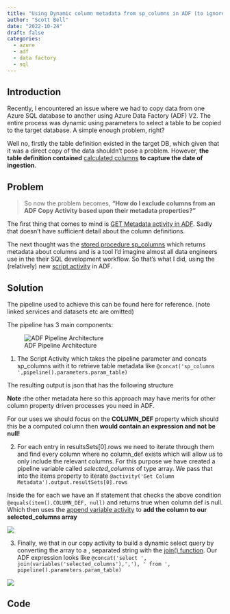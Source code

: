 ---
title: "Using Dynamic column metadata from sp_columns in ADF (to ignore calculated columns) while using copy activities "
author: "Scott Bell"
date: "2022-10-24"
draft: false
categories: 
  - azure
  - adf
  - data factory
  - sql
---

## Introduction

Recently, I encountered an issue where we had to copy data from one Azure SQL database to another using Azure Data Factory (ADF) V2. The entire process was dynamic using parameters to select a table to be copied to the target database. A simple enough problem, right?

Well no, firstly the table definition existed in the target DB, which given that it was a direct copy of the data shouldn't pose a problem. However, **the table definition contained** [calculated columns](https://learn.microsoft.com/en-us/sql/relational-databases/tables/specify-computed-columns-in-a-table?view=sql-server-ver16) **to capture the date of ingestion**.

## Problem

> So now the problem becomes, **"How do I exclude columns from an ADF Copy Activity based upon their metadata properties?"**

The first thing that comes to mind is [GET Metadata activity in ADF](https://learn.microsoft.com/en-us/azure/data-factory/connector-azure-sql-database?tabs=data-factory#getmetadata-activity-properties). Sadly that doesn't have sufficient detail about the column definitions.

The next thought was the [stored procedure sp_columns](https://learn.microsoft.com/en-us/sql/relational-databases/system-stored-procedures/sp-columns-transact-sql?view=sql-server-ver16) which returns metadata about columns and is a tool I'd imagine almost all data engineers use in the their SQL development workflow. So that's what I did, using the (relatively) new [script activity](https://learn.microsoft.com/en-us/azure/data-factory/transform-data-using-script) in ADF.

## Solution

The pipeline used to achieve this can be found here for reference. (note linked services and datasets etc are omitted)

The pipeline has 3 main components:

![ADF Pipeline Architecture](adf-pipeline-archotecture.png){fig-align="center"}

1.  The Script Activity which takes the pipeline parameter and concats sp_columns with it to retrieve table metadata like `@concat('sp_columns ',pipeline().parameters.param_table)`

The resulting output is json that has the following structure

```{=json}
{
    "resultSetCount": 1,
    "recordsAffected": 0,
    "resultSets": [
        {
            "rowCount": <INT>,
            "rows": [
                {
                    "TABLE_QUALIFIER": <DATABASE>,
                    "TABLE_OWNER": <SCHEMA>,
                    "TABLE_NAME": <TABLE_NAME>,
                    "COLUMN_NAME": <COLUMN_NAME>,
                    "DATA_TYPE": 4,
                    "TYPE_NAME": "int",
                    "PRECISION": 10,
                    "LENGTH": 4,
                    "SCALE": 0,
                    "RADIX": 10,
                    "NULLABLE": 0,
                    "REMARKS": null,
                    "COLUMN_DEF": null,
                    "SQL_DATA_TYPE": 4,
                    "SQL_DATETIME_SUB": null,
                    "CHAR_OCTET_LENGTH": null,
                    "ORDINAL_POSITION": 1,
                    "IS_NULLABLE": "NO",
                    "SS_DATA_TYPE": 56
                },
                {<continued for every column. ...>} }
    ]
}
```
**Note :**the other metadata here so this approach may have merits for other column property driven processes you need in ADF.

For our uses we should focus on the **COLUMN_DEF** property which should this be a computed column then **would contain an expression and not be null!**

2.  For each entry in resultsSets\[0\].rows we need to iterate through them and find every column where no column_def exists which will allow us to only include the relevant columns. For this purpose we have created a pipeline variable called *selected_columns* of type array. We pass that into the items property to iterate `@activity('Get Column Metadata').output.resultSets[0].rows`

Inside the for each we have an If statement that checks the above condition `@equals(item().COLUMN_DEF, null)` and returns true when column def is null. Which then uses the [append variable activity](https://learn.microsoft.com/en-us/azure/data-factory/control-flow-append-variable-activity) to **add the column to our selected_columns array**

![](adf-for-each-activity-detail.png)

3. Finally, we that in our copy activity to build a dynamic select query by converting the array to a , separated string with the [join() function](https://learn.microsoft.com/en-us/azure/data-factory/control-flow-expression-language-functions). Our ADF expression looks like `@concat('select ', join(variables('selected_columns'),','), ' from ', pipeline().parameters.param_table)`

![](adf-copy-activity-query.png)

## Code

```{=html}
<script src="https://gist.github.com/fusionet24/9de7963439d117c96a82c34054277a37.js"></script>
```
